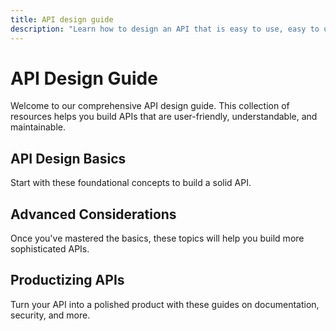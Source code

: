 ```yaml
---
title: API design guide
description: "Learn how to design an API that is easy to use, easy to understand, and easy to maintain."
---
```



# API Design Guide

Welcome to our comprehensive API design guide. This collection of resources helps you build APIs that are user-friendly, understandable, and maintainable.

## API Design Basics

Start with these foundational concepts to build a solid API.

<CardGrid cards={apiDesignSections[0].cards} />

## Advanced Considerations

Once you've mastered the basics, these topics will help you build more sophisticated APIs.

<CardGrid cards={apiDesignSections[1].cards} />

## Productizing APIs

Turn your API into a polished product with these guides on documentation, security, and more.

<CardGrid cards={apiDesignSections[2].cards} />
